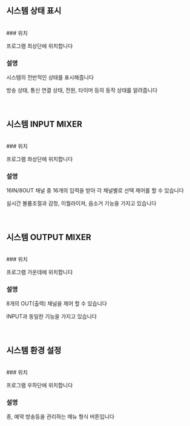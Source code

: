 ## 시스템 상태 표시
<br/>
### 위치

프로그램 최상단에 위치합니다
<br/>
### 설명

시스템의 전반적인 상태를 표시해줍니다

방송 상태, 통신 연결 상태, 전원, 타이머 등의 동작 상태를 알려줍니다
<br/>
<br/>
<br/>
## 시스템 INPUT MIXER
<br/>
### 위치

프로그램 좌상단에 위치합니다
<br/>
### 설명

16IN/8OUT 채널 중 16개의 입력을 받아 각 채널별로 선택 제어를 할 수 있습니다

실시간 볼륨조절과 감청, 이퀄라이져, 음소거 기능을 가지고 있습니다
<br/>
<br/>
<br/>
## 시스템 OUTPUT MIXER
<br/>
### 위치

프로그램 가운데에 위치합니다
<br/>
### 설명

8개의 OUT(출력) 채널을 제어 할 수 있습니다

INPUT과 동일한 기능을 가지고 있습니다
<br/>
<br/>
<br/>
## 시스템 환경 설정
<br/>
### 위치

프로그램 우하단에 위치합니다
<br/>
### 설명

종, 예약 방송등을 관리하는 메뉴 형식 버튼입니다
<br/>
<br/>
<br/>